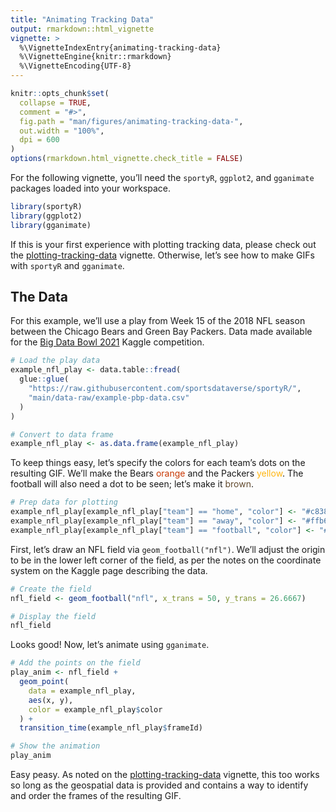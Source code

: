 ```yaml
---
title: "Animating Tracking Data"
output: rmarkdown::html_vignette
vignette: >
  %\VignetteIndexEntry{animating-tracking-data}
  %\VignetteEngine{knitr::rmarkdown}
  %\VignetteEncoding{UTF-8}
---
```


```r
knitr::opts_chunk$set(
  collapse = TRUE,
  comment = "#>",
  fig.path = "man/figures/animating-tracking-data-",
  out.width = "100%",
  dpi = 600
)
options(rmarkdown.html_vignette.check_title = FALSE)
```

For the following vignette, you'll need the `sportyR`, `ggplot2`, and `gganimate` packages loaded into your workspace.

```r
library(sportyR)
library(ggplot2)
library(gganimate)
```

If this is your first experience with plotting tracking data, please check out the [plotting-tracking-data](plotting-tracking-data.html) vignette. Otherwise, let's see how to make GIFs with `sportyR` and `gganimate`.

## The Data

For this example, we'll use a play from Week 15 of the 2018 NFL season between the Chicago Bears and Green Bay Packers. Data made available for the [Big Data Bowl 2021](https://www.kaggle.com/c/nfl-big-data-bowl-2021) Kaggle competition.

```r
# Load the play data
example_nfl_play <- data.table::fread(
  glue::glue(
    "https://raw.githubusercontent.com/sportsdataverse/sportyR/",
    "main/data-raw/example-pbp-data.csv"
  )
)

# Convert to data frame
example_nfl_play <- as.data.frame(example_nfl_play)
```

To keep things easy, let's specify the colors for each team's dots on the resulting GIF. We'll make the Bears [orange]{style="color: #c83803"} and the Packers [yellow]{style="color: #ffb612"}. The football will also need a dot to be seen; let's make it [brown]{style="color: #624a2e"}.

```r
# Prep data for plotting
example_nfl_play[example_nfl_play["team"] == "home", "color"] <- "#c83803"
example_nfl_play[example_nfl_play["team"] == "away", "color"] <- "#ffb612"
example_nfl_play[example_nfl_play["team"] == "football", "color"] <- "#624a2e"
```

First, let's draw an NFL field via `geom_football("nfl")`. We'll adjust the origin to be in the lower left corner of the field, as per the notes on the coordinate system on the Kaggle page describing the data.

```r
# Create the field
nfl_field <- geom_football("nfl", x_trans = 50, y_trans = 26.6667)

# Display the field
nfl_field
```

Looks good! Now, let's animate using `gganimate`.

```r
# Add the points on the field
play_anim <- nfl_field +
  geom_point(
    data = example_nfl_play,
    aes(x, y),
    color = example_nfl_play$color
  ) +
  transition_time(example_nfl_play$frameId)

# Show the animation
play_anim
```

Easy peasy. As noted on the [plotting-tracking-data](plotting-tracking-data.html) vignette, this too works so long as the geospatial data is provided and contains a way to identify and order the frames of the resulting GIF.
